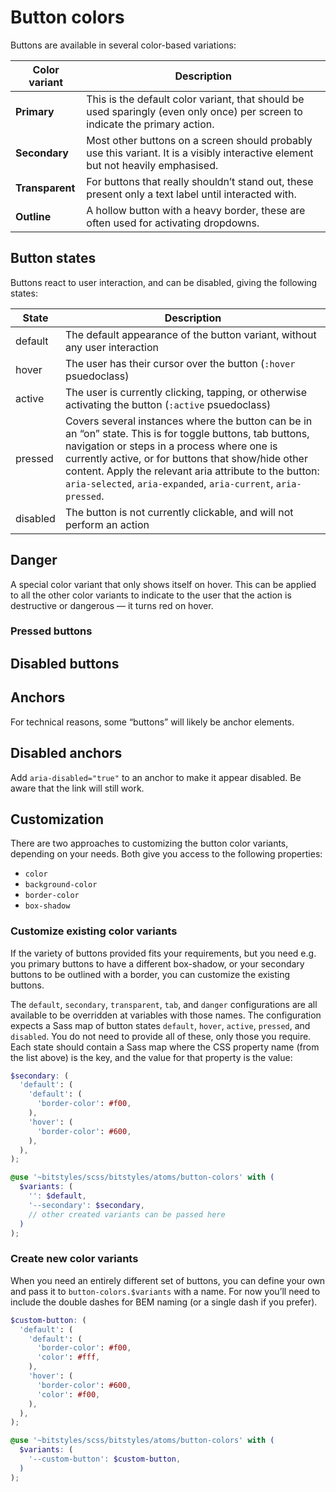 
<Meta title="Atoms/Button/Colors" />

# Button colors

Buttons are available in several color-based variations:

| Color variant   | Description                                                                                                                      |
| --------------- | -------------------------------------------------------------------------------------------------------------------------------- |
| **Primary**     | This is the default color variant, that should be used sparingly (even only once) per screen to indicate the primary action.     |
| **Secondary**   | Most other buttons on a screen should probably use this variant. It is a visibly interactive element but not heavily emphasised. |
| **Transparent** | For buttons that really shouldn’t stand out, these present only a text label until interacted with.                              |
| **Outline**     | A hollow button with a heavy border, these are often used for activating dropdowns.                                              |

## Button states

Buttons react to user interaction, and can be disabled, giving the following states:

| State    | Description                                                                                                                                                                                                                                                                                                                                 |
| -------- | ------------------------------------------------------------------------------------------------------------------------------------------------------------------------------------------------------------------------------------------------------------------------------------------------------------------------------------------- |
| default  | The default appearance of the button variant, without any user interaction                                                                                                                                                                                                                                                                  |
| hover    | The user has their cursor over the button (`:hover` psuedoclass)                                                                                                                                                                                                                                                                            |
| active   | The user is currently clicking, tapping, or otherwise activating the button (`:active` psuedoclass)                                                                                                                                                                                                                                         |
| pressed  | Covers several instances where the button can be in an “on” state. This is for toggle buttons, tab buttons, navigation or steps in a process where one is currently active, or for buttons that show/hide other content. Apply the relevant aria attribute to the button: `aria-selected`, `aria-expanded`, `aria-current`, `aria-pressed`. |
| disabled | The button is not currently clickable, and will not perform an action                                                                                                                                                                                                                                                                       |

<Canvas>
  <Story id="atoms-button--default-primary" />
  <Story id="atoms-button--default-secondary" />
  <Story id="atoms-button--default-transparent" />
  <Story id="atoms-button--default-outline" />
  <Story id="atoms-button--default-tab" />
</Canvas>

## Danger

A special color variant that only shows itself on hover. This can be applied to all the other color variants to indicate to the user that the action is destructive or dangerous — it turns red on hover.

<Canvas>
  <Story id="atoms-button--default-danger-primary" />
  <Story id="atoms-button--default-danger-secondary" />
  <Story id="atoms-button--default-danger-transparent" />
  <Story id="atoms-button--default-danger-outline" />
</Canvas>

### Pressed buttons

<Canvas>
  <Story id="atoms-button--primary-pressed" />
  <Story id="atoms-button--secondary-pressed" />
  <Story id="atoms-button--transparent-pressed" />
  <Story id="atoms-button--outline-pressed" />
  <Story id="atoms-button--tab-pressed" />
  <Story id="atoms-button--danger-pressed" />
</Canvas>

## Disabled buttons

<Canvas>
  <Story id="atoms-button--primary-disabled" />
  <Story id="atoms-button--secondary-disabled" />
  <Story id="atoms-button--transparent-disabled" />
  <Story id="atoms-button--outline-disabled" />
  <Story id="atoms-button--tab-disabled" />
  <Story id="atoms-button--danger-primary-disabled" />
  <Story id="atoms-button--danger-secondary-disabled" />
  <Story id="atoms-button--danger-transparent-disabled" />
</Canvas>

## Anchors

For technical reasons, some “buttons” will likely be anchor elements.

<Canvas>
  <Story id="atoms-button--primary-anchor" />
  <Story id="atoms-button--secondary-anchor" />
  <Story id="atoms-button--transparent-anchor" />
  <Story id="atoms-button--outline-anchor" />
  <Story id="atoms-button--tab-anchor" />
  <Story id="atoms-button--danger-primary-anchor" />
  <Story id="atoms-button--danger-secondary-anchor" />
  <Story id="atoms-button--danger-transparent-anchor" />
  <Story id="atoms-button--danger-outline-anchor" />
</Canvas>

## Disabled anchors

Add `aria-disabled="true"` to an anchor to make it appear disabled. Be aware that the link will still work.

<Canvas>
  <Story id="atoms-button--primary-anchor-disabled" />
  <Story id="atoms-button--secondary-anchor-disabled" />
  <Story id="atoms-button--transparent-anchor-disabled" />
  <Story id="atoms-button--outline-anchor-disabled" />
  <Story id="atoms-button--tab-anchor-disabled" />
  <Story id="atoms-button--danger-primary-anchor-disabled" />
  <Story id="atoms-button--danger-secondary-anchor-disabled" />
  <Story id="atoms-button--danger-transparent-anchor-disabled" />
  <Story id="atoms-button--danger-outline-anchor-disabled" />
</Canvas>

## Customization

There are two approaches to customizing the button color variants, depending on your needs. Both give you access to the following properties:

- `color`
- `background-color`
- `border-color`
- `box-shadow`

### Customize existing color variants

If the variety of buttons provided fits your requirements, but you need e.g. you primary buttons to have a different box-shadow, or your secondary buttons to be outlined with a border, you can customize the existing buttons.

The `default`, `secondary`, `transparent`, `tab`, and `danger` configurations are all available to be overridden at variables with those names. The configuration expects a Sass map of button states `default`, `hover`, `active`, `pressed`, and `disabled`. You do not need to provide all of these, only those you require. Each state should contain a Sass map where the CSS property name (from the list above) is the key, and the value for that property is the value:

```scss
$secondary: (
  'default': (
    'default': (
      'border-color': #f00,
    ),
    'hover': (
      'border-color': #600,
    ),
  ),
);

@use '~bitstyles/scss/bitstyles/atoms/button-colors' with (
  $variants: (
    '': $default,
    '--secondary': $secondary,
    // other created variants can be passed here
  )
);
```

### Create new color variants

When you need an entirely different set of buttons, you can define your own and pass it to `button-colors.$variants` with a name. For now you’ll need to include the double dashes for BEM naming (or a single dash if you prefer).

```scss
$custom-button: (
  'default': (
    'default': (
      'border-color': #f00,
      'color': #fff,
    ),
    'hover': (
      'border-color': #600,
      'color': #f00,
    ),
  ),
);

@use '~bitstyles/scss/bitstyles/atoms/button-colors' with (
  $variants: (
    '--custom-button': $custom-button,
  )
);
```
